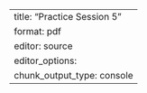 
---
title: "Practice Session 5"
format: pdf
editor: source
editor_options: 
  chunk_output_type: console
---
